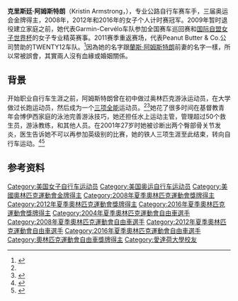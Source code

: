 {{MedalTableTop}}
{{MedalCountry| {{USA}} }}
{{MedalSport | [[公路單車|公路單車]]}}
{{MedalCompetition|Olympic Games}}
{{MedalGold| [[2008年夏季奧林匹克運動會|2008年北京]] | 个人计时赛}}
{{MedalGold| [[2012年夏季奧林匹克運動會|2012年伦敦]] | 个人计时赛}} 
{{MedalGold| [[2016年夏季奧林匹克運動會|2016年里约热内卢]] | 個人計時賽}} 

{{MedalBottom}}

'''克里斯廷·阿姆斯特朗'''（Kristin Armstrong，{{bd|1973年|8月11日|catIdx=A}}），专业公路自行车赛车手，三届奥运会金牌得主，2008年，2012年和2016年的女子个人计时赛冠军。2009年暂时退役建立家庭之前，她代表Garmin-Cervélo车队参加全国赛车巡回赛和[[国际自盟女子世界杯|国际自盟女子世界杯]]的女子专业精英赛事。2011赛季重返赛场，代表Peanut Butter & Co.公司赞助的TWENTY12车队。<ref>{{cite web|url=http://www.theroaddiaries.com/2011/04/07/a-day-in-images-with-kristin-armstrong-champion-mentor-mom/|publisher=The Road Diaries|last=Zellmann|first=Michael|title=A day in images with Kristin Armstrong – champion, mentor, mom|date=April 27, 2011|accessdate=August 15, 2012|archive-url=https://web.archive.org/web/20120723152120/http://www.theroaddiaries.com/2011/04/07/a-day-in-images-with-kristin-armstrong-champion-mentor-mom/|archive-date=2012-07-23|dead-url=yes}}</ref>因為她的名字跟[[兰斯·阿姆斯特朗|蘭斯·阿姆斯特朗]]前妻的名字一樣，所以常被誤會，其實兩人沒有血緣或婚姻關係。

==背景==
开始职业自行车生涯之前，阿姆斯特朗曾在初中做过奥林匹克游泳运动员，在大学做过长跑运动员，然后成为一个[[三项全能|三项全能]]运动员。<ref name="family" /><ref name=envis09>{{cite web|url=http://www.uidaho.edu/~/media/Files/orgs/ED/News%20and%20Events/Envision-Winter_09.ashx|publisher=University of Idaho College of Education, ''Envision''|title=After the gold: Kristin Armstrong's life before and after|date=Winter 2009|accessdate=August 15, 2012|page=3|archive-date=2019-11-06|archive-url=https://web.archive.org/web/20191106164423/https://www.uidaho.edu/~/media/Files/orgs/ED/News%20and%20Events/Envision-Winter_09.ashx|dead-url=no}}</ref>她花了很多时间在基督教青年会博伊西家庭的泳池完善游泳技巧，她还担任水上运动主管，管理超过50个救生员，游泳教练，和其他人员。在2001年27岁时她被诊断出两个臀部骨关节发炎，医生告诉她不可以再参加英级别的比赛，她的铁人三项生涯至此结束，转向自行车运动。<ref name="family">{{cite news |url=http://www.elpasotimes.com/ci_17937090 |title=Tour of the Gila: Armstrong's comeback includes family time |last=Bloomquist |first=Bret |date=April 4, 2011 |newspaper=[[El_Paso_Times|El Paso Times]] |accessdate=May 19, 2011 |deadurl=yes |archiveurl=https://archive.is/20130122012140/http://www.elpasotimes.com/ci_17937090 |archivedate=2013年1月22日 }}</ref><ref name=usat09>{{cite news|url=http://www.usatoday.com/sports/cycling/2009-10-30-kristin-armstrong_N.htm|newspaper=USA Today|agency=Associated Press|title=Retired Kristin Armstrong ponders future on and off the bike|date=October 30, 2009|accessdate=August 15, 2012|archive-date=2011-01-26|archive-url=https://web.archive.org/web/20110126044535/http://www.usatoday.com/sports/cycling/2009-10-30-kristin-armstrong_N.htm|dead-url=no}}</ref>

==参考资料==
{{reflist}}

{{DEFAULTSORT:Armstrong, Kristin}}
[[Category:美国女子自行车运动员|Category:美国女子自行车运动员]]
[[Category:美国奥运自行车运动员|Category:美国奥运自行车运动员]]
[[Category:美國奧林匹克運動會金牌得主|Category:美國奧林匹克運動會金牌得主]]
[[Category:2008年夏季奧林匹克運動會獎牌得主|Category:2008年夏季奧林匹克運動會獎牌得主]]
[[Category:2012年夏季奧林匹克運動會獎牌得主|Category:2012年夏季奧林匹克運動會獎牌得主]]
[[Category:2016年夏季奧林匹克運動會獎牌得主|Category:2016年夏季奧林匹克運動會獎牌得主]]
[[Category:2004年夏季奧林匹克運動會自由車選手|Category:2004年夏季奧林匹克運動會自由車選手]]
[[Category:2008年夏季奧林匹克運動會自由車選手|Category:2008年夏季奧林匹克運動會自由車選手]]
[[Category:2012年夏季奧林匹克運動會自由車選手|Category:2012年夏季奧林匹克運動會自由車選手]]
[[Category:2016年夏季奧林匹克運動會自由車選手|Category:2016年夏季奧林匹克運動會自由車選手]]
[[Category:奧林匹克運動會自由車獎牌得主|Category:奧林匹克運動會自由車獎牌得主]]
[[Category:愛達荷大學校友|Category:愛達荷大學校友]]